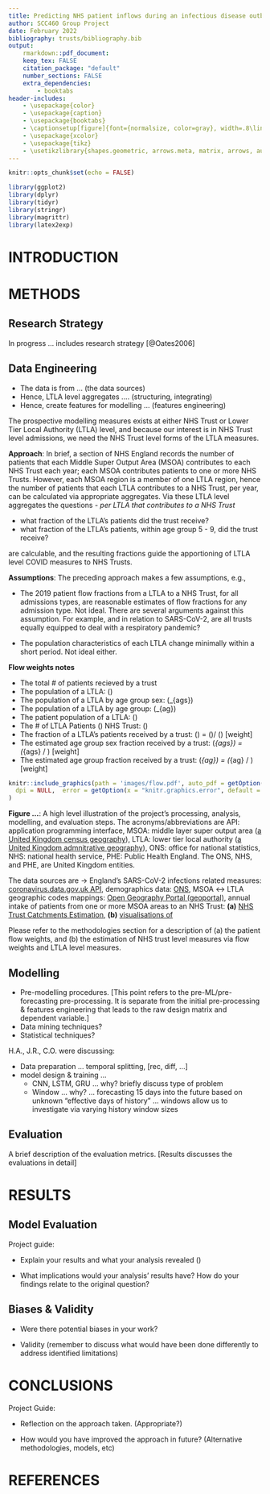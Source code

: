 ```yaml
---
title: Predicting NHS patient inflows during an infectious disease outbreak or pandemic
author: SCC460 Group Project
date: February 2022
bibliography: trusts/bibliography.bib
output:
    rmarkdown::pdf_document:
    keep_tex: FALSE
    citation_package: "default"
    number_sections: FALSE
    extra_dependencies:
        - booktabs
header-includes:
    - \usepackage{color}
    - \usepackage{caption}
    - \usepackage{booktabs}
    - \captionsetup[figure]{font={normalsize, color=gray}, width=.8\linewidth}
    - \usepackage{xcolor}
    - \usepackage{tikz}
    - \usetikzlibrary{shapes.geometric, arrows.meta, matrix, arrows, automata, positioning, shadows, trees}
---
```


<!--- Global Settings --->
```r
knitr::opts_chunk$set(echo = FALSE)
```


<!--- Libraries --->
```r
library(ggplot2)
library(dplyr)
library(tidyr)
library(stringr)
library(magrittr)
library(latex2exp)
```


# INTRODUCTION

\textcolor{red}{At the end of this section $\rightarrow$ Overview of the project's methodology and findings}

\vspace{35pt}

\pagebreak

# METHODS

## Research Strategy

In progress $\ldots$ includes research strategy [@Oates2006]

\vspace{10pt}

## Data Engineering

* The data is from ... (the data sources)
* Hence, LTLA level aggregates .... (structuring, integrating)
* Hence, create features for modelling ... (features engineering)


The prospective modelling measures exists at either NHS Trust or Lower Tier Local Authority (LTLA) level, and because our interest is in NHS Trust level admissions, we need the NHS Trust level forms of the LTLA measures.

\vspace{10pt}

**Approach**: In brief, a section of NHS England records the number of patients that each Middle Super Output Area (MSOA) contributes to each NHS Trust each year; each MSOA contributes patients to one or more NHS Trusts.  However, each MSOA region is a member of one LTLA region, hence the number of patients that each LTLA contributes to a NHS Trust, per year, can be calculated via appropriate aggregates.  Via these LTLA level aggregates the questions - *per LTLA that contributes to a NHS Trust*

\vspace{5pt}

* what fraction of the LTLA's patients did the trust receive?
* what fraction of the LTLA's patients, within age group 5 - 9, did the trust receive?

\vspace{5pt}

are calculable, and the resulting fractions guide the apportioning of LTLA level COVID measures
to NHS Trusts.

\vspace{10pt}

**Assumptions**: The preceding approach makes a few assumptions, e.g.,

* The 2019 patient flow fractions from a LTLA to a NHS Trust, for all admissions types, are reasonable estimates of flow
fractions for any admission type.  Not ideal.  There are several arguments against this assumption.  For example, and in relation to SARS-CoV-2, are all trusts equally equipped to deal with a respiratory pandemic?

* The population characteristics of each LTLA change minimally within a short period.  Not ideal either.

\vspace{10pt}

**Flow weights notes**

* The total # of patients recieved by a trust
* The population of a LTLA: \(\alpha\)
* The population of a LTLA by age group sex: \(\alpha_{ags}\)
* The population of a LTLA by age group: \(\alpha_{ag}\)
* The patient population of a LTLA: \(\rho\)
* The # of LTLA Patients \(\rightarrow\) NHS Trust: \(\beta\)
* The fraction of a LTLA's patients received by a trust:  \(\lambda\) =  \(\beta\)/ \(\rho\)  [weight]
* The estimated age group sex fraction received by a trust: \(\lambda_{ags}\) = \(\lambda\alpha_{ags} / \alpha\) [weight]
* The estimated age group fraction received by a trust: \(\lambda_{ag}\) = \(\lambda\alpha_{ag} / \alpha\) [weight]


\vspace{10pt}

```r
knitr::include_graphics(path = 'images/flow.pdf', auto_pdf = getOption(x = "knitr.graphics.auto_pdf", default = TRUE),
  dpi = NULL,  error = getOption(x = "knitr.graphics.error", default = TRUE)
)
```

\footnotesize

**Figure ...**: A high level illustration of the project's processing, analysis, modelling, and evaluation steps. The acronyms/abbreviations are
API: application programming interface, MSOA: middle layer super output area ([a United Kingdom census geography](https://www.ons.gov.uk/methodology/geography/ukgeographies/censusgeography)), LTLA: lower tier local authority ([a United Kingdom admnitrative geography](https://www.ons.gov.uk/methodology/geography/ukgeographies/administrativegeography)), ONS: office for national statistics, NHS: national health service, PHE: Public Health England.  The ONS, NHS, and PHE, are United Kingdom entities.

The data sources are &rarr; England's SARS-CoV-2 infections related measures: [coronavirus.data.gov.uk API](https://coronavirus.data.gov.uk/details/developers-guide/main-api), demographics data: [ONS](https://www.ons.gov.uk/peoplepopulationandcommunity/populationandmigration/populationestimates/datasets/middlesuperoutputareamidyearpopulationestimates),
MSOA $\leftrightarrow$ LTLA geographic codes mappings: [Open Geography Portal (geoportal)](https://geoportal.statistics.gov.uk/search?collection=Dataset&sort=name&tags=all(LUP_MSOA_WD_LAD)), annual intake of patients from one or more MSOA areas to an NHS Trust: **(a)** [NHS Trust Catchments Estimation](https://app.box.com/s/qh8gzpzeo1firv1ezfxx2e6c4tgtrudl), **(b)** [visualisations of](https://app.powerbi.com/view?r=eyJrIjoiODZmNGQ0YzItZDAwZi00MzFiLWE4NzAtMzVmNTUwMThmMTVlIiwidCI6ImVlNGUxNDk5LTRhMzUtNGIyZS1hZDQ3LTVmM2NmOWRlODY2NiIsImMiOjh9)

Please refer to the methodologies section for a description of (a) the patient flow weights, and (b) the estimation of NHS trust level measures via flow weights and LTLA level measures.
\normalsize

\pagebreak

\vspace{10pt}


## Modelling

* Pre-modelling procedures.   [This point refers to the pre-ML/pre-forecasting pre-processing. It is separate from the initial pre-processing & features engineering that leads to the raw design matrix and dependent variable.]
* Data mining techniques?
* Statistical techniques?

H.A., J.R., C.O. were discussing:

* Data preparation ... temporal splitting, [rec, diff,  ...]
* model design & training ...
  * CNN, LSTM, GRU ... why?  briefly discuss type of problem
  * Window ... why?  ... forecasting 15 days into the future based on unknown "effective days of history" ... windows allow us to investigate via varying history window sizes

\vspace{10pt}

## Evaluation
A brief description of the evaluation metrics.  [Results discusses the evaluations in detail]


\vspace{35pt}


# RESULTS

## Model Evaluation

Project guide:

* Explain your results and what your analysis revealed ()

* What implications would your analysis' results have? How do your findings relate to the original question?

## Biases & Validity

* Were there potential biases in your work?

* Validity (remember to discuss what would have been done differently to address identified limitations)



\vspace{35pt}



# CONCLUSIONS


Project Guide:

* Reflection on the approach taken. (Appropriate?)

* How would you have improved the approach in future? (Alternative methodologies, models, etc)


\vspace{35pt}

# REFERENCES

